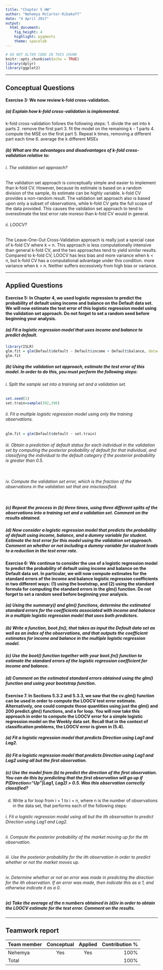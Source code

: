 ```yaml
---
title: "Chapter 5 HW"
author: "Nehemya McCarter-Ribakoff"
date: "4 April 2017"
output: 
  html_document: 
    fig_height: 4
    highlight: pygments
    theme: spacelab
---
```


```r
# DO NOT ALTER CODE IN THIS CHUNK
knitr::opts_chunk$set(echo = TRUE)
library(dplyr)
library(ggplot2)
```

* * *
## Conceptual Questions


#### Exercise 3: We now review k-fold cross-validation.

##### (a) Explain how k-fold cross-validation is implemented.

k-fold cross-validation follows the following steps:
1. divide the set into k parts
2. remove the first part
3. fit the model on the remaining k - 1 parts
4. compute the MSE on the first part
5. Repeat k times, removing a different part each time
6. average the k different MSEs

##### (b) What are the advantages and disadvantages of k-fold cross-validation relative to:

###### i. The validation set approach?

The validation set approach is conceptually simple and easier to implement than k-fold CV. However, because its estimate is based on a random division of the sample, its estimate can be highly variable. k-fold CV provides a non-random result. The validation set approach also is based upon only a subset of observations, while k-fold CV gets the full scope of the data provided. This causes the validation set approach to tend to overestimate the test error rate moreso than k-fold CV would in general.

###### ii. LOOCV?

The Leave-One-Out Cross-Validation approach is really just a special case of k-fold CV where k = n. This approach is less computationally intensive than general k-fold CV, and the two approaches tend to yield similar results. Compared to k-fold CV, LOOCV has less bias and more variance when k < n, but k-fold CV has a computational advantage under this condition. more variance when k > n. Neither suffers excessively from high bias or variance.

* * *


## Applied Questions

#### Exercise 5: In Chapter 4, we used logistic regression to predict the probability of default using income and balance on the Default data set. We will now estimate the test error of this logistic regression model using the validation set approach. Do not forget to set a random seed before beginning your analysis.

##### (a) Fit a logistic regression model that uses income and balance to predict default.

```r
library(ISLR)
glm.fit = glm(Default$default ~ Default$income + Default$balance, data=Default)
glm.fit
```

##### (b) Using the validation set approach, estimate the test error of this model. In order to do this, you must perform the following steps:

###### i. Split the sample set into a training set and a validation set.

```r
set.seed(1)
set.train=sample(392,196)
```

###### ii. Fit a multiple logistic regression model using only the training observations.

```r
glm.fit = glm(Default$default ~ set.train)
```

###### iii. Obtain a prediction of default status for each individual in the validation set by computing the posterior probability of default for that individual, and classifying the individual to the default category if the posterior probability is greater than 0.5.

```r

```
###### iv. Compute the validation set error, which is the fraction of the observations in the validation set that are misclassified.
```r

```
##### (c) Repeat the process in (b) three times, using three different splits of the observations into a training set and a validation set. Comment on the results obtained.

##### (d) Now consider a logistic regression model that predicts the probability of default using income, balance, and a dummy variable for student. Estimate the test error for this model using the validation set approach. Comment on whether or not including a dummy variable for student leads to a reduction in the test error rate.

#### Exercise 6: We continue to consider the use of a logistic regression model to predict the probability of default using income and balance on the Default data set. In particular, we will now compute estimates for the standard errors of the income and balance logistic regression coefficients in two different ways: (1) using the bootstrap, and (2) using the standard formula for computing the standard errors in the glm() function. Do not forget to set a random seed before beginning your analysis.

##### (a) Using the summary() and glm() functions, determine the estimated standard errors for the coefficients associated with income and balance in a multiple logistic regression model that uses both predictors.

##### (b) Write a function, boot.fn(), that takes as input the Default data set as well as an index of the observations, and that outputs the coefficient estimates for income and balance in the multiple logistic regression model.

##### (c) Use the boot() function together with your boot.fn() function to estimate the standard errors of the logistic regression coefficient for income and balance.

##### (d) Comment on the estimated standard errors obtained using the glm() function and using your bootstrap function.

#### Exercise 7. In Sections 5.3.2 and 5.3.3, we saw that the cv.glm() function can be used in order to compute the LOOCV test error estimate. Alternatively, one could compute those quantities using just the glm() and 200 predict.glm() functions, and a for loop. You will now take this approach in order to compute the LOOCV error for a simple logistic regression model on the Weekly data set. Recall that in the context of classification problems, the LOOCV error is given in (5.4).

##### (a) Fit a logistic regression model that predicts Direction using Lag1 and Lag2.

##### (b) Fit a logistic regression model that predicts Direction using Lag1 and Lag2 using all but the first observation.

##### (c) Use the model from (b) to predict the direction of the first observation. You can do this by predicting that the first observation will go up if P(Direction="Up"|Lag1, Lag2) > 0.5. Was this observation correctly classified?
(d) Write a for loop from i = 1 to i = n, where n is the number of observations in the data set, that performs each of the following steps:

###### i. Fit a logistic regression model using all but the ith observation to predict Direction using Lag1 and Lag2.

###### ii. Compute the posterior probability of the market moving up for the ith observation.

###### iii. Use the posterior probability for the ith observation in order to predict whether or not the market moves up.

###### iv. Determine whether or not an error was made in predicting the direction for the ith observation. If an error was made, then indicate this as a 1, and otherwise indicate it as a 0.

##### (e) Take the average of the n numbers obtained in (d)iv in order to obtain the LOOCV estimate for the test error. Comment on the results.

* * *

## Teamwork report

<!--
For each team member, write their name, whether they attended the lab session, 
whether they were the author for this week, and their contribution to the lab 
report (as a percentage). The percentages should add up to 100.
-->

| Team member             | Conceptual | Applied  | Contribution % |
|:------------------------|:----------:|:--------:|---------------:|
| Nehemya                 |    Yes     |   Yes    | 100%           |
| Total                   |            |          | 100%           |